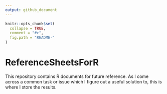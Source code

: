 ```yaml
---
output: github_document
---
```

<!-- README.md is generated from README.Rmd. Please edit that file -->

```r
knitr::opts_chunk$set(
  collapse = TRUE,
  comment = "#>",
  fig.path = "README-"
)
```

# ReferenceSheetsForR 

This repository contains R documents for future reference. 
As I come across a common task or issue which I figure out a useful solution to, this is where I store the results.